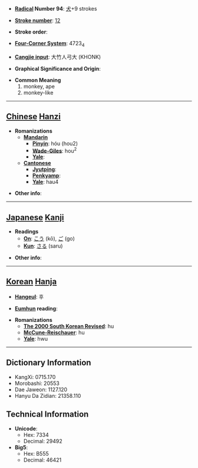 * '''[[Wiktionary:Chinese radical index| Radical]] Number 94''': [[Wiktionary:Chinese radical index 犬|犬]]+9 strokes

* '''[[Wiktionary:Chinese total strokes index|Stroke number]]''': [[Wiktionary:Chinese total strokes index 12|12]]

* '''Stroke order''': 

* '''[[Wiktionary:Chinese four corner index|Four-Corner System]]''': 4723<sub>4</sub>

* '''[[Wiktionary:Chinese Cangjie index|Cangjie input]]''': 大竹人弓大 (KHONK)

* '''Graphical Significance and Origin''': 

* '''Common Meaning'''
*#monkey, ape
*# monkey-like


----

== [[Chinese]] [[Hanzi]] ==

* '''Romanizations'''
** '''[[Mandarin]]'''
*** '''[[Pinyin]]''': hóu (hou2)
*** '''[[Wade-Giles]]''': hou<sup>2</sup>
*** '''[[Yale]]''': 
** '''[[Cantonese]]'''
*** '''[[Jyutping]]''':
*** '''[[Penkyamp]]''': 
*** '''[[Yale]]''': hau4

* '''Other info''': 

----

== [[Japanese]] [[Kanji]] ==

* '''Readings'''
** '''[[On]]''': [[こう]] (kō), [[ご]] (go)
** '''[[Kun]]''': [[さる]] (saru)

* '''Other info''':  

----

== [[Korean]] [[Hanja]] ==

* '''[[Hangeul]]''': 후

* '''[[Eumhun]] reading''': 

* '''Romanizations'''
** '''[[The 2000 South Korean Revised Romanization|The 2000 South Korean Revised]]''': hu
** '''[[McCune-Reischauer]]''': hu
** '''[[Yale]]''': hwu

----

== Dictionary Information ==

* KangXi: 0715.170
* Morobashi: 20553
* Dae Jaweon: 1127.120
* Hanyu Da Zidian: 21358.110

== Technical Information ==

* '''Unicode''':
** Hex: 7334
** Decimal: 29492
* '''Big5''':
** Hex: B555
** Decimal: 46421
